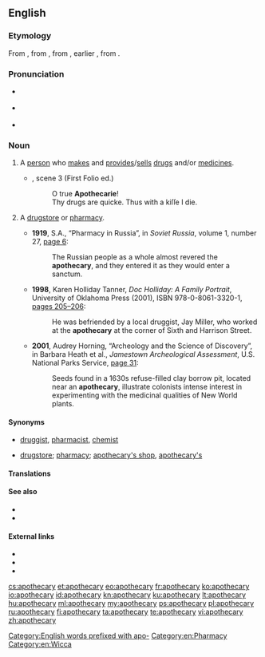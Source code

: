 {{was wotd|2010|June|3}}
==English==

===Etymology===
From {{etyl|fro|en}} {{term|apotecaire|lang=fro}}, from {{etyl|ML.|en}} {{term|apothecarius||storekeeper|lang=la}}, from {{term|lang=la|apotheca||shop, store}}, earlier {{etyl|la|en}} {{term|lang=la|apotheca||repository, storehouse, warehouse}}, from {{etyl|grc|en}} {{term|lang=grc|ἀποθήκη||tr=apothēkē|a repository, storehouse}}.

===Pronunciation===
* {{a|UK}} {{IPA|/əˈpɒθəkəɹi/}}
* {{a|US}} {{IPA|/əˈpɑθəˌkɛəɹi/}}
* {{audio|en-us-apothecary.ogg|Audio (US)}}

===Noun===
{{en-noun|apothecaries}}

# {{context|now|_|historical|lang=en}} A [[person]] who [[make]]s and [[provide]]s/[[sell]]s [[drug]]s and/or [[medicine]]s.
#* {{RQ:Shakespeare Romeo|V}}, scene 3 (First Folio ed.)
#*: O true '''Apothecarie'''!<br/>Thy drugs are quicke. Thus with a kiſſe I die.
# {{context|nonstandard|now|_|historical|lang=en}} A [[drugstore]] or [[pharmacy]].
#* '''1919''', S.A., “Pharmacy in Russia”, in ''Soviet Russia'', volume 1, number 27, [http://books.google.com/books?id=ElVGAAAAMAAJ&pg=RA12-PA6&dq=apothecary page 6]:
#*: The Russian people as a whole almost revered the '''apothecary''', and they entered it as they would enter a sanctum.
#* '''1998''', Karen Holliday Tanner, ''Doc Holliday: A Family Portrait'', University of Oklahoma Press (2001), ISBN 978-0-8061-3320-1, [http://books.google.com/books?id=O9GXyeUpDaIC&pg=PA205&dq=apothecary pages 205–206]:
#*: He was befriended by a local druggist, Jay Miller, who worked at the '''apothecary''' at the corner of Sixth and Harrison Street.
#* '''2001''', Audrey Horning, “Archeology and the Science of Discovery”, in Barbara Heath et al., ''Jamestown Archeological Assessment'', U.S. National Parks Service, [http://books.google.com/books?id=DLWVFHB4sfsC&pg=PA31&dq=apothecary page 31]:
#*: Seeds found in a 1630s refuse-filled clay borrow pit, located near an '''apothecary''', illustrate colonists {{SIC}} <!-- no apostrophe --> intense interest in experimenting with the medicinal qualities of New World plants.

====Synonyms====
* {{sense|person who makes and sells drugs}} [[druggist]], [[pharmacist]], [[chemist]]
* {{sense|store that sells drugs}} [[drugstore]]; [[pharmacy]]; [[apothecary's shop]], [[apothecary's]] {{qualifier|UK}}

====Translations====
{{trans-see|pharmacist}}

{{trans-see|pharmacy}}

====See also====
* {{pedialite|Apothecary}}
* {{pedialite|Pharmacy}}

====External links====
* {{R:Webster 1913}}
* {{R:Century 1911}}
* {{R:OneLook}}

[[Category:English words prefixed with apo-]]
[[Category:en:Pharmacy]]
[[Category:en:Wicca]]

[[cs:apothecary]]
[[et:apothecary]]
[[eo:apothecary]]
[[fr:apothecary]]
[[ko:apothecary]]
[[io:apothecary]]
[[id:apothecary]]
[[kn:apothecary]]
[[ku:apothecary]]
[[lt:apothecary]]
[[hu:apothecary]]
[[ml:apothecary]]
[[my:apothecary]]
[[ps:apothecary]]
[[pl:apothecary]]
[[ru:apothecary]]
[[fi:apothecary]]
[[ta:apothecary]]
[[te:apothecary]]
[[vi:apothecary]]
[[zh:apothecary]]